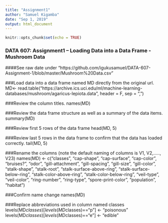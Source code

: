 ```yaml
---
title: "Assignment1"
author: "Samuel Kigamba"
date: "Sep 1, 2019"
output: html_document
---
```


```r
knitr::opts_chunk$set(echo = TRUE)
```

### DATA 607: Assignment1 – Loading Data into a Data Frame - Mushroom Data

####See raw date under "https://github.com/igukusamuel/DATA-607-Assignment-1/blob/master/Mushroom%20Data.csv"

###Load data into a data frame named MD directly from the original url.
MD<- read.table("https://archive.ics.uci.edu/ml/machine-learning-databases/mushroom/agaricus-lepiota.data", header = F, sep = ",")

###Review the column titles.
names(MD)

###Review the data frame structure as well as a summary of the data items.
summary(MD)

###Review first 5 rows of the data frame
head(MD, 5)

###Review last 5 rows in the data frame to confirm that the data has loaded correctly.
tail(MD, 5)

###Rename the columns (note the default naming of columns is V1, V2,....., V23)
names(MD) <- c("classes", "cap-shape", "cap-surface", "cap-color", "bruises?", "odor", "gill-attachment", "gill-spacing", "gill-size", "gill-color", "stalk-shape", "stalk-root", "stalk-surface-above-ring", "stalk-surface-below-ring", "stalk-color-above-ring", "stalk-color-below-ring", "veil-type", "veil-color", "ring-number", "ring-type", "spore-print-color", "population", "habitat")

###Confirm name change
names(MD)

###Replace abbreviations used in column named classes
levels(MD$classes) [levels(MD$classes)=="p"] <- "poisonous"
levels(MD$classes) [levels(MD$classes)=="e"] <- "edible"



